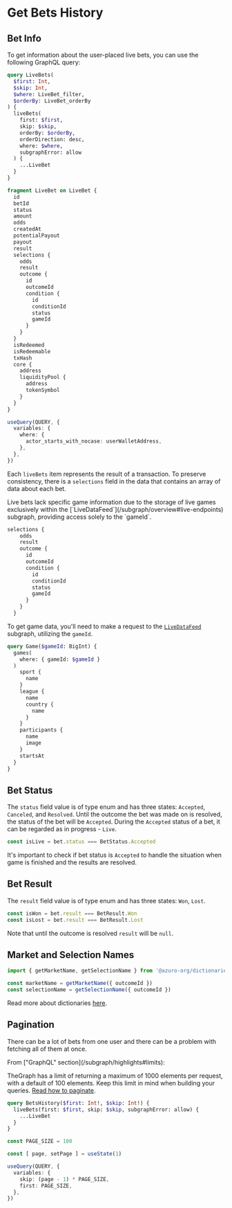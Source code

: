 
# Get Bets History

## Bet Info

To get information about the user-placed live bets, you can use the following GraphQL query:

```graphql
query LiveBets(
  $first: Int, 
  $skip: Int, 
  $where: LiveBet_filter, 
  $orderBy: LiveBet_orderBy
) {
  liveBets(
    first: $first, 
    skip: $skip, 
    orderBy: $orderBy, 
    orderDirection: desc,
    where: $where, 
    subgraphError: allow
  ) {
    ...LiveBet
  }
}

fragment LiveBet on LiveBet {
  id
  betId
  status
  amount
  odds
  createdAt
  potentialPayout
  payout
  result
  selections {
    odds
    result
    outcome {
      id
      outcomeId
      condition {
        id
        conditionId
        status
        gameId
      }
    }
  }
  isRedeemed
  isRedeemable
  txHash
  core {
    address
    liquidityPool {
      address
      tokenSymbol
    }
  }
}

```

```ts
useQuery(QUERY, {
  variables: {
    where: {
      actor_starts_with_nocase: userWalletAddress,
    },
  },
})
```

Each `liveBets` item represents the result of a transaction.
To preserve consistency, there is a `selections` field in the data that contains an array of data about each bet.

<Callout type="warning">
Live bets lack specific game information due to the storage of live games exclusively within the [`LiveDataFeed`](/subgraph/overview#live-endpoints) subgraph, providing access solely to the `gameId`.

```graphql {11}
selections {
    odds
    result
    outcome {
      id
      outcomeId
      condition {
        id
        conditionId
        status
        gameId
      }
    }
  }
```

To get game data, you'll need to make a request to the [`LiveDataFeed`](/subgraph/overview#live-endpoints) subgraph, utilizing the `gameId`.

```graphql
query Game($gameId: BigInt) {
  games(
    where: { gameId: $gameId }
  )
    sport {
      name
    }
    league {
      name
      country {
        name
      }
    }
    participants {
      name
      image
    }
    startsAt
  }
}
```
</Callout>

## Bet Status

The `status` field value is of type enum and has three states: `Accepted`, `Canceled`, and `Resolved`. Until the outcome the bet was made on is resolved, the status of the bet will be `Accepted`. During the `Accepted` status of a bet, it can be regarded as in progress - `Live`.

```ts
const isLive = bet.status === BetStatus.Accepted
```

It's important to check if bet status is `Accepted` to handle the situation when game is finished and the results are resolved.


## Bet Result

The `result` field value is of type enum and has three states: `Won`, `Lost`.

```ts
const isWon = bet.result === BetResult.Won
const isLost = bet.result === BetResult.Lost
```

Note that until the outcome is resolved `result` will be `null`.

## Market and Selection Names

```ts
import { getMarketName, getSelectionName } from '@azuro-org/dictionaries'

const marketName = getMarketName({ outcomeId })
const selectionName = getSelectionName({ outcomeId })
```

Read more about dictionaries [here](https://www.npmjs.com/package/@azuro-org/dictionaries).


## Pagination

There can be a lot of bets from one user and there can be a problem with fetching all of them at once.

<Callout type="warning">
  From ["GraphQL" section](/subgraph/highlights#limits):

  TheGraph has a limit of returning a maximum of 1000 elements per request, with a default of 100 elements. Keep this
  limit in mind when building your queries. [Read how to paginate](https://thegraph.com/docs/en/querying/graphql-api/#pagination).
</Callout>

```graphql
query BetsHistory($first: Int!, $skip: Int!) {
  liveBets(first: $first, skip: $skip, subgraphError: allow) {
    ...LiveBet
  }
}
```

```ts
const PAGE_SIZE = 100

const [ page, setPage ] = useState(1)

useQuery(QUERY, {
  variables: {
    skip: (page - 1) * PAGE_SIZE,
    first: PAGE_SIZE,
  },
})
```
